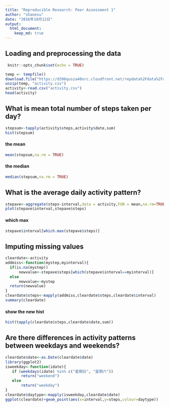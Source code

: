 ```yaml
---
title: "Reproducible Research: Peer Assessment 1"
author: "shanesu"
date: "2016年10月12日"
output: 
  html_document:
    keep_md: true
---
```



## Loading and preprocessing the data
```r
 knitr::opts_chunk$set(echo = TRUE)
```
```R
temp <- tempfile()
download.file("https://d396qusza40orc.cloudfront.net/repdata%2Fdata%2Factivity.zip", destfile = temp )
unzip(temp, "activity.csv")
activity<-read.csv("activity.csv")
head(activity)
```

## What is mean total number of steps taken per day?
```R
stepsum<-tapply(activity$steps,activity$date,sum)
hist(stepsum)
```

#### the mean
```R
mean(stepsum,na.rm = TRUE)
```
#### the median
```R
median(stepsum,na.rm = TRUE)
```

## What is the average daily activity pattern?
```R
stepave<-aggregate(steps~interval,data = activity,FUN = mean,na.rm=TRUE)
plot(stepave$interval,stepave$steps)
```
#### which max
```R
stepave$interval[which.max(stepave$steps)]
```

## Imputing missing values
```R
cleardate<-activity
addmiss<-function(mystep,myinterval){
  if(is.na(mystep))
      newvalue<-stepave$steps[which(stepave$interval==myinterval)]
  else
      newvalue<-mystep
  return(newvalue)
}
cleardate$steps<-mapply(addmiss,cleardate$steps,cleardate$interval)
summary(cleardate)
```
#### show the new hist
```R
hist(tapply(cleardate$steps,cleardate$date,sum))
```


## Are there differences in activity patterns between weekdays and weekends?
```R
cleardate$date<-as.Date(cleardate$date)
library(ggplot2)
isweekday<-function(idate){
   if (weekdays(idate) %in% c("星期日", "星期六"))
       return("weekend")
   else
       return("weekday")
}
cleardate$daytype<-mapply(isweekday,cleardate$date)
ggplot(cleardate)+geom_point(aes(x=interval,y=steps,colour=daytype))
```
